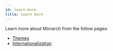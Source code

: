 ```yaml
---
id: learn-more
title: Learn more
---
```


Learn more about Monarch from the follow pages:
- [Themes](themes)
- [Internationalization](internationalization)